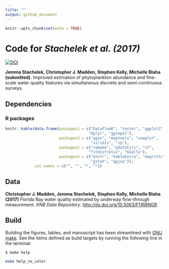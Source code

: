 ```yaml
---
title: ""
output: github_document
---
```


```r
knitr::opts_chunk$set(echo = TRUE)
```

# Code for _Stachelek et al. (2017)_

[![DOI](https://zenodo.org/badge/DOI/10.5281/zenodo.839334.svg)](https://doi.org/10.5281/zenodo.839334)

**Jemma Stachelek, Christopher J. Madden, Stephen Kelly, Michelle Blaha (submitted)**. Improved estimation of phytoplankton abundance and fine-scale water quality features via simultaneous discrete and semi-continuous surveys.

## Dependencies
### R packages

```r
knitr::kable(data.frame(packages1 = c("DataflowR", "raster", "ggplot2", 
                                     "dplyr", "ggrepel"), 
                        packages3 = c("ggsn", "maptools", "cowplot",
                                      "viridis", "sp"), 
                        packages2 = c("remake", "gdalUtils", "sf", 
                                     "fitdistrplus", "GGally"), 
                        packages4 = c("knitr", "kableExtra", "magrittr", 
                                      "gstat", "ggjoy")), 
             col.names = c("", "", "", ""))
```

## Data

**Christopher J. Madden, Jemma Stachelek, Stephen Kelly, Michelle Blaha (2017)** Florida Bay water quality estimated by underway flow-through measurement. _KNB Data Repository_. [http://dx.doi.org/10.5063/F11R6NGR](http://dx.doi.org/10.5063/F11R6NGR)

## Build

Building the figures, tables, and manuscript has been streamlined with [GNU make](http://kbroman.org/minimal_make/). See the items defined as build targets by running the following line in the terminal:

`$ make help`

```bash
make help_no_color
```
